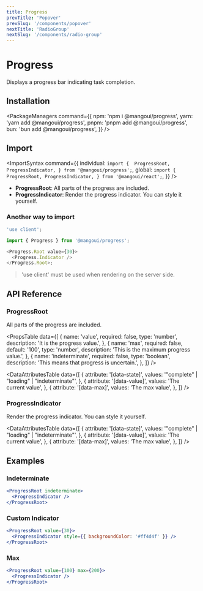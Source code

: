 ```yaml
---
title: Progress
prevTitle: 'Popover'
prevSlug: '/components/popover'
nextTitle: 'RadioGroup'
nextSlug: '/components/radio-group'
---
```


# Progress

<Description>Displays a progress bar indicating task completion.</Description>

<DemoContainer>
  <ProgressDemo />
  <DemoCodeBlock component="progress" />
</DemoContainer>

## Installation

<PackageManagers
  command={{
    npm: 'npm i @mangoui/progress',
    yarn: 'yarn add @mangoui/progress',
    pnpm: 'pnpm add @mangoui/progress',
    bun: 'bun add @mangoui/progress',
  }}
/>

## Import

<ImportSyntax
  command={{
    individual: `import { 
  ProgressRoot,
  ProgressIndicator,
} from '@mangoui/progress';`,
    global: `import { 
  ProgressRoot,
  ProgressIndicator,
} from '@mangoui/react';`,
  }}
/>

- **ProgressRoot**: All parts of the progress are included.
- **ProgressIndicator**: Render the progress indicator. You can style it yourself.

### Another way to import

```js
'use client';

import { Progress } from '@mangoui/progress';

<Progress.Root value={30}>
  <Progress.Indicator />
</Progress.Root>;
```

> 'use client' must be used when rendering on the server side.

## API Reference

### ProgressRoot

All parts of the progress are included.

<PropsTable
  data={[
    {
      name: 'value',
      required: false,
      type: 'number',
      description: 'It is the progress value.',
    },
    {
      name: 'max',
      required: false,
      default: '100',
      type: 'number',
      description: 'This is the maximum progress value.',
    },
    {
      name: 'indeterminate',
      required: false,
      type: 'boolean',
      description: 'This means that progress is uncertain.',
    },
  ]}
/>

<DataAttributesTable
  data={[
    {
      attribute: '[data-state]',
      values: '"complete" | "loading" | "indeterminate"',
    },
    {
      attribute: '[data-value]',
      values: 'The current value',
    },
    {
      attribute: '[data-max]',
      values: 'The max value',
    },
  ]}
/>

### ProgressIndicator

Render the progress indicator. You can style it yourself.

<DataAttributesTable
  data={[
    {
      attribute: '[data-state]',
      values: '"complete" | "loading" | "indeterminate"',
    },
    {
      attribute: '[data-value]',
      values: 'The current value',
    },
    {
      attribute: '[data-max]',
      values: 'The max value',
    },
  ]}
/>

## Examples

### Indeterminate

```jsx
<ProgressRoot indeterminate>
  <ProgressIndicator />
</ProgressRoot>
```

### Custom Indicator

```jsx
<ProgressRoot value={30}>
  <ProgressIndicator style={{ backgroundColor: '#ff4d4f' }} />
</ProgressRoot>
```

### Max

```jsx
<ProgressRoot value={100} max={200}>
  <ProgressIndicator />
</ProgressRoot>
```

